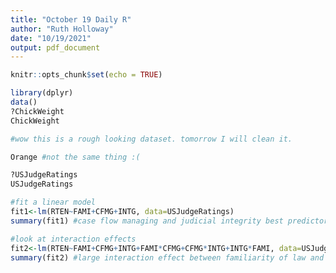```yaml
---
title: "October 19 Daily R"
author: "Ruth Holloway"
date: "10/19/2021"
output: pdf_document
---
```


```r
knitr::opts_chunk$set(echo = TRUE)
```

```r
library(dplyr)
data()
?ChickWeight
ChickWeight

#wow this is a rough looking dataset. tomorrow I will clean it.

Orange #not the same thing :(

?USJudgeRatings
USJudgeRatings

#fit a linear model
fit1<-lm(RTEN~FAMI+CFMG+INTG, data=USJudgeRatings)
summary(fit1) #case flow managing and judicial integrity best predictors of retention

#look at interaction effects
fit2<-lm(RTEN~FAMI+CFMG+INTG+FAMI*CFMG+CFMG*INTG+INTG*FAMI, data=USJudgeRatings) 
summary(fit2) #large interaction effect between familiarity of law and caseflow management
```

